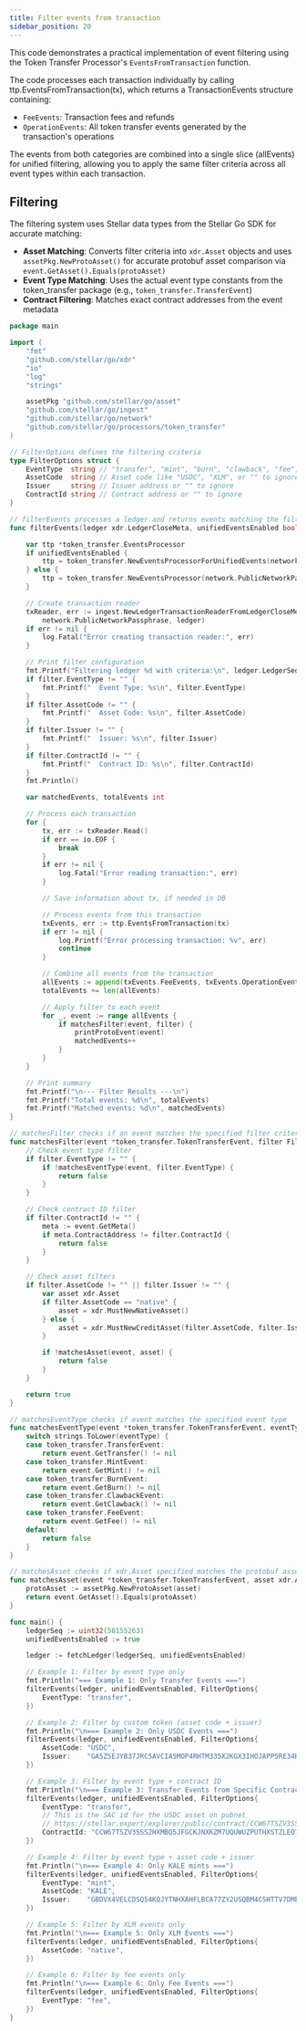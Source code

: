 ```yaml
---
title: Filter events from transaction
sidebar_position: 20
---
```


This code demonstrates a practical implementation of event filtering using the Token Transfer Processor's `EventsFromTransaction` function.

The code processes each transaction individually by calling ttp.EventsFromTransaction(tx), which returns a TransactionEvents structure containing:

- `FeeEvents`: Transaction fees and refunds
- `OperationEvents`: All token transfer events generated by the transaction's operations

The events from both categories are combined into a single slice (allEvents) for unified filtering, allowing you to apply the same filter criteria across all event types within each transaction.

## Filtering

The filtering system uses Stellar data types from the Stellar Go SDK for accurate matching:

- **Asset Matching**: Converts filter criteria into `xdr.Asset` objects and uses `assetPkg.NewProtoAsset()` for accurate protobuf asset comparison via `event.GetAsset().Equals(protoAsset)`
- **Event Type Matching**: Uses the actual event type constants from the token_transfer package (e.g., `token_transfer.TransferEvent`)
- **Contract Filtering**: Matches exact contract addresses from the event metadata

<CodeExample>

```go
package main

import (
	"fmt"
	"github.com/stellar/go/xdr"
	"io"
	"log"
	"strings"

	assetPkg "github.com/stellar/go/asset"
	"github.com/stellar/go/ingest"
	"github.com/stellar/go/network"
	"github.com/stellar/go/processors/token_transfer"
)

// FilterOptions defines the filtering criteria
type FilterOptions struct {
	EventType  string // "transfer", "mint", "burn", "clawback", "fee", or "" for all
	AssetCode  string // Asset code like "USDC", "XLM", or "" to ignore
	Issuer     string // Issuer address or "" to ignore
	ContractId string // Contract address or "" to ignore
}

// filterEvents processes a ledger and returns events matching the filter criteria
func filterEvents(ledger xdr.LedgerCloseMeta, unifiedEventsEnabled bool, filter FilterOptions) {

	var ttp *token_transfer.EventsProcessor
	if unifiedEventsEnabled {
		ttp = token_transfer.NewEventsProcessorForUnifiedEvents(network.PublicNetworkPassphrase)
	} else {
		ttp = token_transfer.NewEventsProcessor(network.PublicNetworkPassphrase)
	}

	// Create transaction reader
	txReader, err := ingest.NewLedgerTransactionReaderFromLedgerCloseMeta(
		network.PublicNetworkPassphrase, ledger)
	if err != nil {
		log.Fatal("Error creating transaction reader:", err)
	}

	// Print filter configuration
	fmt.Printf("Filtering ledger %d with criteria:\n", ledger.LedgerSequence())
	if filter.EventType != "" {
		fmt.Printf("  Event Type: %s\n", filter.EventType)
	}
	if filter.AssetCode != "" {
		fmt.Printf("  Asset Code: %s\n", filter.AssetCode)
	}
	if filter.Issuer != "" {
		fmt.Printf("  Issuer: %s\n", filter.Issuer)
	}
	if filter.ContractId != "" {
		fmt.Printf("  Contract ID: %s\n", filter.ContractId)
	}
	fmt.Println()

	var matchedEvents, totalEvents int

	// Process each transaction
	for {
		tx, err := txReader.Read()
		if err == io.EOF {
			break
		}
		if err != nil {
			log.Fatal("Error reading transaction:", err)
		}

		// Save information about tx, if needed in DB

		// Process events from this transaction
		txEvents, err := ttp.EventsFromTransaction(tx)
		if err != nil {
			log.Printf("Error processing transaction: %v", err)
			continue
		}

		// Combine all events from the transaction
		allEvents := append(txEvents.FeeEvents, txEvents.OperationEvents...)
		totalEvents += len(allEvents)

		// Apply filter to each event
		for _, event := range allEvents {
			if matchesFilter(event, filter) {
				printProtoEvent(event)
				matchedEvents++
			}
		}
	}

	// Print summary
	fmt.Printf("\n--- Filter Results ---\n")
	fmt.Printf("Total events: %d\n", totalEvents)
	fmt.Printf("Matched events: %d\n", matchedEvents)
}

// matchesFilter checks if an event matches the specified filter criteria
func matchesFilter(event *token_transfer.TokenTransferEvent, filter FilterOptions) bool {
	// Check event type filter
	if filter.EventType != "" {
		if !matchesEventType(event, filter.EventType) {
			return false
		}
	}

	// Check contract ID filter
	if filter.ContractId != "" {
		meta := event.GetMeta()
		if meta.ContractAddress != filter.ContractId {
			return false
		}
	}

	// Check asset filters
	if filter.AssetCode != "" || filter.Issuer != "" {
		var asset xdr.Asset
		if filter.AssetCode == "native" {
			asset = xdr.MustNewNativeAsset()
		} else {
			asset = xdr.MustNewCreditAsset(filter.AssetCode, filter.Issuer)
		}

		if !matchesAsset(event, asset) {
			return false
		}
	}

	return true
}

// matchesEventType checks if event matches the specified event type
func matchesEventType(event *token_transfer.TokenTransferEvent, eventType string) bool {
	switch strings.ToLower(eventType) {
	case token_transfer.TransferEvent:
		return event.GetTransfer() != nil
	case token_transfer.MintEvent:
		return event.GetMint() != nil
	case token_transfer.BurnEvent:
		return event.GetBurn() != nil
	case token_transfer.ClawbackEvent:
		return event.GetClawback() != nil
	case token_transfer.FeeEvent:
		return event.GetFee() != nil
	default:
		return false
	}
}

// matchesAsset checks if xdr.Asset specified matches the protobuf asset
func matchesAsset(event *token_transfer.TokenTransferEvent, asset xdr.Asset) bool {
	protoAsset := assetPkg.NewProtoAsset(asset)
	return event.GetAsset().Equals(protoAsset)
}

func main() {
	ledgerSeq := uint32(58155263)
	unifiedEventsEnabled := true

	ledger := fetchLedger(ledgerSeq, unifiedEventsEnabled)

	// Example 1: Filter by event type only
	fmt.Println("=== Example 1: Only Transfer Events ===")
	filterEvents(ledger, unifiedEventsEnabled, FilterOptions{
		EventType: "transfer",
	})

	// Example 2: Filter by custom token (asset code + issuer)
	fmt.Println("\n=== Example 2: Only USDC Events ===")
	filterEvents(ledger, unifiedEventsEnabled, FilterOptions{
		AssetCode: "USDC",
		Issuer:    "GA5ZSEJYB37JRC5AVCIA5MOP4RHTM335X2KGX3IHOJAPP5RE34K4KZVN",
	})

	// Example 3: Filter by event type + contract ID
	fmt.Println("\n=== Example 3: Transfer Events from Specific Contract (USDC in this case) ===")
	filterEvents(ledger, unifiedEventsEnabled, FilterOptions{
		EventType: "transfer",
		// This is the SAC id for the USDC asset on pubnet
		// https://stellar.expert/explorer/public/contract/CCW67TSZV3SSS2HXMBQ5JFGCKJNXKZM7UQUWUZPUTHXSTZLEO7SJMI75
		ContractId: "CCW67TSZV3SSS2HXMBQ5JFGCKJNXKZM7UQUWUZPUTHXSTZLEO7SJMI75",
	})

	// Example 4: Filter by event type + asset code + issuer
	fmt.Println("\n=== Example 4: Only KALE mints ===")
	filterEvents(ledger, unifiedEventsEnabled, FilterOptions{
		EventType: "mint",
		AssetCode: "KALE",
		Issuer:    "GBDVX4VELCDSQ54KQJYTNHXAHFLBCA77ZY2USQBM4CSHTTV7DME7KALE",
	})

	// Example 5: Filter by XLM events only
	fmt.Println("\n=== Example 5: Only XLM Events ===")
	filterEvents(ledger, unifiedEventsEnabled, FilterOptions{
		AssetCode: "native",
	})

	// Example 6: Filter by fee events only
	fmt.Println("\n=== Example 6: Only Fee Events ===")
	filterEvents(ledger, unifiedEventsEnabled, FilterOptions{
		EventType: "fee",
	})
}

```

</CodeExample>
